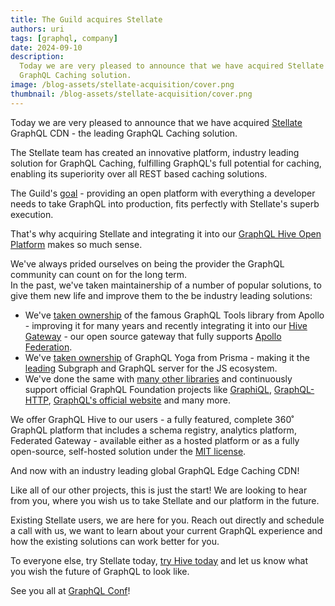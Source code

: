 ```yaml
---
title: The Guild acquires Stellate
authors: uri
tags: [graphql, company]
date: 2024-09-10
description:
  Today we are very pleased to announce that we have acquired Stellate GraphQL CDN - the leading
  GraphQL Caching solution.
image: /blog-assets/stellate-acquisition/cover.png
thumbnail: /blog-assets/stellate-acquisition/cover.png
---
```


Today we are very pleased to announce that we have acquired
[Stellate](https://stellate.co/?utm_source=theguild&utm_medium=blog&utm_campaign=announcement)
GraphQL CDN - the leading GraphQL Caching solution.

The Stellate team has created an innovative platform, industry leading solution for GraphQL Caching,
fulfilling GraphQL's full potential for caching, enabling its superiority over all REST based
caching solutions.

The Guild's [goal](https://the-guild.dev/about-us) - providing an open platform with everything a
developer needs to take GraphQL into production, fits perfectly with Stellate's superb execution.

That's why acquiring Stellate and integrating it into our
[GraphQL Hive Open Platform](https://the-guild.dev/graphql/hive) makes so much sense.

We've always prided ourselves on being the provider the GraphQL community can count on for the long
term.  
In the past, we've taken maintainership of a number of popular solutions, to give them new life and
improve them to the be industry leading solutions:

- We've [taken ownership](https://the-guild.dev/blog/graphql-tools-v6) of the famous GraphQL Tools
  library from Apollo - improving it for many years and recently integrating it into our
  [Hive Gateway](https://the-guild.dev/graphql/hive/docs/gateway) - our open source gateway that
  fully supports [Apollo Federation](https://the-guild.dev/graphql/hive/federation).
- We've [taken ownership](https://the-guild.dev/blog/announcing-graphql-yoga-v2) of GraphQL Yoga
  from Prisma - making it the [leading](https://the-guild.dev/graphql/yoga-server/docs/comparison)
  Subgraph and GraphQL server for the JS ecosystem.
- We've done the same with
  [many other libraries](https://www.prisma.io/blog/the-guild-takes-over-oss-libraries-vvluy2i4uevs)
  and continuously support official GraphQL Foundation projects like
  [GraphiQL](https://graphql.org/conf/2023/sessions/e0985f6bdb4bbf07a5ca5ba72fbcc39c/),
  [GraphQL-HTTP](https://github.com/graphql/graphql-http#graphql-http),
  [GraphQL's official website](https://graphql.org/blog/2024-06-11-announcing-new-graphql-website/)
  and many more.

We offer GraphQL Hive to our users - a fully featured, complete 360˚ GraphQL platform that includes
a schema registry, analytics platform, Federated Gateway - available either as a hosted platform or
as a fully open-source, self-hosted solution under the
[MIT license](https://github.com/kamilkisiela/graphql-hive/blob/main/LICENSE).

And now with an industry leading global GraphQL Edge Caching CDN!

Like all of our other projects, this is just the start! We are looking to hear from you, where you
wish us to take Stellate and our platform in the future.

Existing Stellate users, we are here for you. Reach out directly and schedule a call with us, we
want to learn about your current GraphQL experience and how the existing solutions can work better
for you.

To everyone else, try Stellate today,
[try Hive today](https://the-guild.dev/graphql/hive/docs/get-started/first-steps) and let us know
what you wish the future of GraphQL to look like.

See you all at [GraphQL Conf](https://graphql.org/conf/2024/)!
